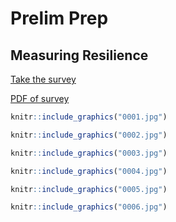# Prelim Prep

## Measuring Resilience

[Take the survey](https://illinoislas.qualtrics.com/jfe/form/SV_cN4hVyVIzujHq2V)

[PDF of survey](https://drive.google.com/file/d/1fE7nycQADg3ys3jfn5iH3oV1UooqauKw/view?usp=sharing)

```r
knitr::include_graphics("0001.jpg")
```
```r
knitr::include_graphics("0002.jpg")
```
```r
knitr::include_graphics("0003.jpg")
```
```r
knitr::include_graphics("0004.jpg")
```
```r
knitr::include_graphics("0005.jpg")
```
```r
knitr::include_graphics("0006.jpg")
```